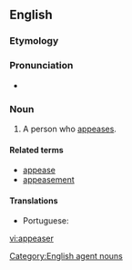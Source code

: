 ==English==

===Etymology===
{{suffix|appease|er|lang=en}}

===Pronunciation===
* {{rhymes|iːzə(r)|lang=en}}

===Noun===
{{en-noun}}

# A person who [[appease]]s.

====Related terms====
* [[appease]]
* [[appeasement]]

====Translations====
{{trans-top|a person who appeases}}
* Portuguese: {{t|pt|apaziguador|m}}
{{trans-mid}}
{{trans-bottom}}

[[Category:English agent nouns]]

[[vi:appeaser]]